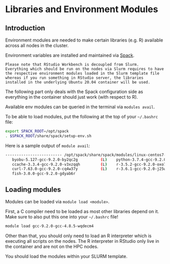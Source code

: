 # Libraries and Environment Modules {#libraries}

## Introduction

Environment modules are needed to make certain libraries (e.g. R) available across all nodes in the cluster.

Environment variables are installed and maintained via [Spack](spack.io).

```block
Please note that RStudio Workbench is decoupled from Slurm.
Everything which should be run on the nodes via Slurm requires to have the respective environment modules loaded in the Slurm template file whereas if you run something in RStudio server, the libraries installed in the underlying Ubuntu 20.04 container will be used.
```

The following part only deals with the Spack configuration side as everything in the container should just work (with respect to R).

Available env modules can be queried in the terminal via `modules avail`.

To be able to load modules, put the following at the top of your `~/.bashrc` file:

```sh
export SPACK_ROOT=/opt/spack
. $SPACK_ROOT/share/spack/setup-env.sh
```

Here is a sample output of `module avail`:

```sh
------------------------- /opt/spack/share/spack/modules/linux-centos7-x86_64 --------------------------
   byobu-5.127-gcc-9.2.0-by2qc2g          (L)    python-3.7.4-gcc-9.2.0-nbjbfzi     (L)
   ccache-3.3.4-gcc-9.2.0-v3xzqqh         (L)    r-3.5.2-gcc-9.2.0-oxo76vo
   curl-7.63.0-gcc-9.2.0-cq4w37y          (L)    r-3.6.1-gcc-9.2.0-j25wr6z
   fish-3.0.0-gcc-9.2.0-gdyab6r      
```

## Loading modules

Modules can be loaded via `module load <module>`.

First, a C compiler need to be loaded as most other libraries depend on it.
Make sure to also put this one into your `~/.bashrc` file!

```sh
module load gcc-9.2.0-gcc-4.8.5-wqdecm4
```

Other than that, you should only need to load an R interpreter which is executing all scripts on the nodes.
The R interpreter in RStudio only live in the container and are not on the HPC nodes.

You should load the modules within your SLURM template.
